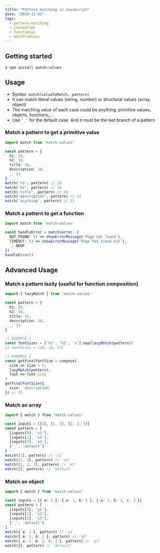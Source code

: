 ```yaml
---
title: "Pattern matching in JavaScript"
date: "2019-11-02"
tags:
  - pattern-matching
  - javascript
  - functional
  - match-values
---
```


## Getting started

```shell
$ npm install match-values
```

## Usage

- Syntax: `match(valueToMatch, pattern)`
- It can match literal values (string, number) or structural values (array, object)
- The matching value of each case could be anything: primitive values, objects, functions,...
- Use `'_'` for the default case. And it must be the last branch of a pattern

### Match a pattern to get a primitive value

```ts
import match from 'match-values'

const pattern = {
  h1: 20,
  h2: 18,
  title: 16,
  description: 14,
  _: 13
}
match('h1', pattern) // 20
match('h2', pattern) // 18
match('title', pattern) // 16
match('description', pattern) // 14
match('anything', pattern) // 13
```

### Match a pattern to get a function

```ts
import match from 'match-values'

const handleError = match(error, {
  NOT_FOUND: () => showErrorMessage('Page not found'),
  TIMEOUT: () => showErrorMessage('Page has timed out'),
  _: NOOP
})
handleError()
```

## Advanced Usage

### Match a pattern lazily (useful for function composition)

```ts
import { lazyMatch } from 'match-values'

const pattern = {
  h1: 20,
  h2: 18,
  title: 16,
  description: 14,
  _: 13
}

// EXAMPLE 1
const fontSizes = ['h1', 'h2', 'x'].map(lazyMatch(pattern))
// fontSizes = [20, 18, 13]

// EXAMPLE 2
const getFinalFontSize = compose(
  size => size + 1,
  lazyMatch(pattern),
  font => font.size
)
getFinalFontSize({
  size: 'description'
}) // 15
```

### Match an array

```ts
import { match } from 'match-values'

const inputs = [[1], [1, 2], [1, 2, 3]]
const pattern = [
  [inputs[0], 'x1'],
  [inputs[1], 'x2'],
  [inputs[2], 'x3'],
  ['_', 'default']
]
match([1], pattern) // 'x1'
match([1, 2], pattern) // 'x2'
match([1, 2, 3], pattern) // 'x3'
match([], pattern) // 'default'
```

### Match an object

```ts
import { match } from 'match-values'

const inputs = [{ a: 1 }, { a: 1, b: 2 }, { a: 1, b: 2, c: 3 }]
const pattern = [
  [inputs[0], 'y1'],
  [inputs[1], 'y2'],
  [inputs[2], 'y3'],
  ['_', 'default']
]
match({ a: 1 }, pattern) // 'y1'
match({ a: 1, b: 2 }, pattern) // 'y2'
match({ a: 1, b: 2, c: 3 }, pattern) // 'y3'
match({}, pattern) // 'default'
